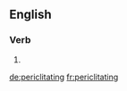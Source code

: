 ==English==

===Verb===
{{head|en|present participle}}

# {{present participle of|periclitate|lang=en}}

[[de:periclitating]]
[[fr:periclitating]]